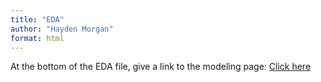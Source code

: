 ```yaml
---
title: "EDA"
author: "Hayden Morgan"
format: html
---
```


At the bottom of the EDA file, give a link to the modeling page: [Click here](Modeling.html)
